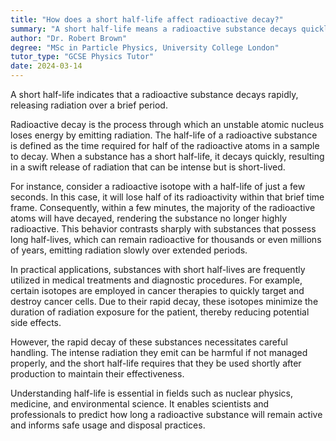 ```yaml
---
title: "How does a short half-life affect radioactive decay?"
summary: "A short half-life means a radioactive substance decays quickly, releasing radiation in a brief period."
author: "Dr. Robert Brown"
degree: "MSc in Particle Physics, University College London"
tutor_type: "GCSE Physics Tutor"
date: 2024-03-14
---
```


A short half-life indicates that a radioactive substance decays rapidly, releasing radiation over a brief period.

Radioactive decay is the process through which an unstable atomic nucleus loses energy by emitting radiation. The half-life of a radioactive substance is defined as the time required for half of the radioactive atoms in a sample to decay. When a substance has a short half-life, it decays quickly, resulting in a swift release of radiation that can be intense but is short-lived.

For instance, consider a radioactive isotope with a half-life of just a few seconds. In this case, it will lose half of its radioactivity within that brief time frame. Consequently, within a few minutes, the majority of the radioactive atoms will have decayed, rendering the substance no longer highly radioactive. This behavior contrasts sharply with substances that possess long half-lives, which can remain radioactive for thousands or even millions of years, emitting radiation slowly over extended periods.

In practical applications, substances with short half-lives are frequently utilized in medical treatments and diagnostic procedures. For example, certain isotopes are employed in cancer therapies to quickly target and destroy cancer cells. Due to their rapid decay, these isotopes minimize the duration of radiation exposure for the patient, thereby reducing potential side effects.

However, the rapid decay of these substances necessitates careful handling. The intense radiation they emit can be harmful if not managed properly, and the short half-life requires that they be used shortly after production to maintain their effectiveness.

Understanding half-life is essential in fields such as nuclear physics, medicine, and environmental science. It enables scientists and professionals to predict how long a radioactive substance will remain active and informs safe usage and disposal practices.
    